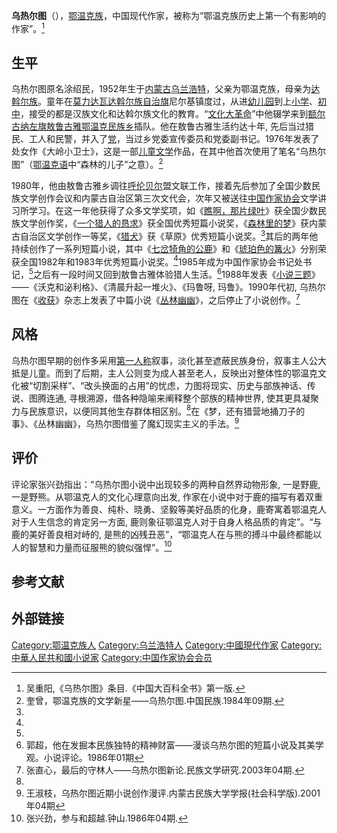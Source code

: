 '''乌热尔图'''（{{bd|1952年|4月20日|catIdx=W烏}}），[[鄂温克族|鄂温克族]]，中国现代作家，被称为“鄂温克族历史上第一个有影响的作家”。<ref name=baik>吴重阳,《乌热尔图》条目.《中国大百科全书》第一版.</ref>

== 生平 ==
乌热尔图原名涂绍民，1952年生于[[内蒙古|内蒙古]][[乌兰浩特|乌兰浩特]]，父亲为鄂温克族，母亲为[[达斡尔族|达斡尔族]]。童年在[[莫力达瓦达斡尔族自治旗|莫力达瓦达斡尔族自治旗]]尼尔基镇度过，从进[[幼儿园|幼儿园]]到上[[小学|小学]]、[[初中|初中]]，接受的都是汉族文化和达斡尔族文化的教育。“[[文化大革命|文化大革命]]”中他辍学来到[[额尔古纳左旗|额尔古纳左旗]][[敖鲁古雅鄂温克民族乡|敖鲁古雅鄂温克民族乡]]插队。他在敖鲁古雅生活约达十年, 先后当过猎民、工人和民警，并入了[[中国共产党|党]]，当过乡党委宣传委员和党委副书记。1976年发表了处女作《大岭小卫士》，这是一部[[儿童文学|儿童文学]]作品，在其中他首次使用了笔名“乌热尔图”（[[鄂温克语|鄂温克语]]中“森林的儿子”之意）。<ref name=kuizeng>奎曾，鄂温克族的文学新星——乌热尔图.中国民族.1984年09期.</ref>

1980年，他由敖鲁古雅乡调往[[呼伦贝尔|呼伦贝尔]]盟文联工作，接着先后参加了全国少数民族文学创作会议和内蒙古自治区第三次文代会，次年又被送往[[中国作家协会|中国作家协会]]文学讲习所学习。在这一年他获得了众多文学奖项，如《[[瞧啊，那片绿叶|瞧啊，那片绿叶]]》获全国少数民族文学创作奖，《[[一个猎人的恳求|一个猎人的恳求]]》获全国优秀短篇小说奖，《[[森林里的梦|森林里的梦]]》获内蒙古自治区文学创作一等奖，《[[猎犬|猎犬]]》获《草原》优秀短篇小说奖。<ref name=kuizeng/>其后的两年他持续创作了一系列短篇小说，其中《[[七岔犄角的公鹿|七岔犄角的公鹿]]》和《[[琥珀色的篝火|琥珀色的篝火]]》分别荣获全国1982年和1983年优秀短篇小说奖。<ref name=kuizeng/>1985年成为中国作家协会书记处书记，<ref name=baik/>之后有一段时间又回到敖鲁古雅体验猎人生活。<ref name=guochao>郭超，他在发掘本民族独特的精神财富——漫谈乌热尔图的短篇小说及其美学观。小说评论。1986年01期</ref>1988年发表《[[小说三题|小说三题]]》——《沃克和泌利格》、《清晨升起一堆火》、《玛鲁呀, 玛鲁》。1990年代初, 乌热尔图在《[[收获|收获]]》杂志上发表了中篇小说《[[丛林幽幽|丛林幽幽]]》，之后停止了小说创作。<ref name=chang>张直心，最后的守林人——乌热尔图新论.民族文学研究.2003年04期.</ref>

== 风格 ==
乌热尔图早期的创作多采用[[第一人称|第一人称]]叙事，淡化甚至遮蔽民族身份，叙事主人公大抵是儿童。而到了后期，主人公则变为成人甚至老人，反映出对整体性的鄂温克文化被“切割采样”、“改头换面的占用”的忧虑，力图将现实、历史与部族神话、传说、图腾连通, 寻根溯源，借各种隐喻来阐释整个部族的精神世界, 使其更具凝聚力与民族意识，以便同其他生存群体相区别。<ref name=chang/>在《梦，还有猎营地捅刀子的事》、《丛林幽幽》，乌热尔图借鉴了魔幻现实主义的手法。<ref>王淑枝，乌热尔图近期小说创作漫评.内蒙古民族大学学报(社会科学版).2001年04期</ref>

== 评价 ==
评论家张兴劲指出：“乌热尔图小说中出现较多的两种自然界动物形象, 一是野鹿, 一是野熊。从鄂温克人的文化心理意向出发, 作家在小说中对于鹿的描写有着双重意义。一方面作为善良、纯朴、晓勇、坚毅等美好品质的化身，鹿寄寓着鄂温克人对于人生信念的肯定另一方面, 鹿则象征鄂温克人对于自身人格品质的肯定”。“与鹿的美好善良相对峙的, 是熊的凶残丑恶”，“鄂温克人在与熊的搏斗中最终都能以人的智慧和力量而征服熊的貌似强悍”。<ref>张兴劲，参与和超越.钟山.1986年04期.</ref>

== 参考文献 ==
{{reflist}}

== 外部链接 ==
{{庄重文文学奖}}
{{宋庆龄儿童文学奖}}
{{全国优秀儿童文学奖}}
{{中国作家协会第四届理事会}}
{{中国作家协会第六届全国委员会}}
{{中国作家协会第七届全国委员会}}
{{中国作家协会第八届全国委员会}}
{{中国作家协会第九届全国委员会}}

{{Authority control}}
{{DEFAULTSORT:Wu烏}}
[[Category:鄂温克族人|Category:鄂温克族人]]
[[Category:乌兰浩特人|Category:乌兰浩特人]]
[[Category:中國現代作家|Category:中國現代作家]]
[[Category:中華人民共和國小说家|Category:中華人民共和國小说家]]
[[Category:中国作家协会会员|Category:中国作家协会会员]]
